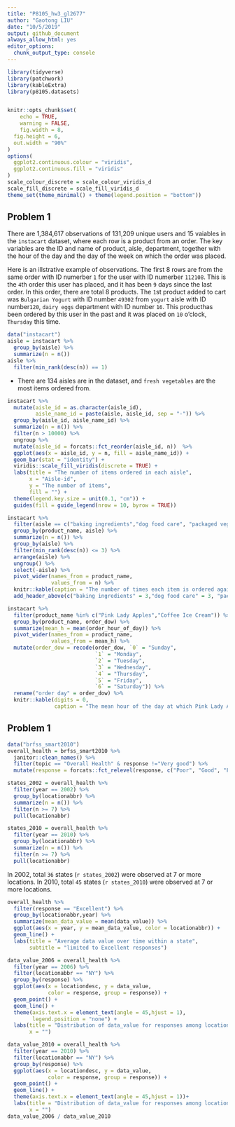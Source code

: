 ```yaml
---
title: "P8105_hw3_gl2677"
author: "Gaotong LIU"
date: "10/5/2019"
output: github_document
always_allow_html: yes
editor_options: 
  chunk_output_type: console
---
```


```r
library(tidyverse)
library(patchwork)
library(kableExtra)
library(p8105.datasets)


knitr::opts_chunk$set(
	echo = TRUE,
	warning = FALSE,
	fig.width = 8, 
  fig.height = 6,
  out.width = "90%"
)
options(
  ggplot2.continuous.colour = "viridis",
  ggplot2.continuous.fill = "viridis"
)
scale_colour_discrete = scale_colour_viridis_d
scale_fill_discrete = scale_fill_viridis_d
theme_set(theme_minimal() + theme(legend.position = "bottom"))

```

## Problem 1
There are 1,384,617 observations of 131,209 unique users and 15 vaiables in the `instacart` dataset, where each row is a product from an order. The key variables are the ID and name of product, aisle, department, together with the hour of the day and the day of the week on which the order was placed.

Here is an illstrative example of observations. The first 8 rows are from the same order with ID numerber `1` for the user with ID numerber `112108`. This is the `4`th order this user has placed, and it has been `9` days since the last order. In this order, there are total 8 products. The `1`st product added to cart was `Bulgarian Yogurt` with ID number `49302` from `yogurt` aisle with ID number`120`, `dairy eggs` department with ID number `16`. This producthas been ordered by this user in the past and it was placed on `10` o'clock, `Thursday` this time. 

```r
data("instacart")
aisle = instacart %>% 
  group_by(aisle) %>% 
  summarize(n = n()) 
aisle %>% 
  filter(min_rank(desc(n)) == 1)
```

* There are 134 aisles are in the dataset, and `fresh vegetables` are the most items ordered from. 

```r
instacart %>% 
  mutate(aisle_id = as.character(aisle_id),
         aisle_name_id = paste(aisle, aisle_id, sep = "-")) %>% 
  group_by(aisle_id, aisle_name_id) %>% 
  summarize(n = n()) %>% 
  filter(n > 10000) %>% 
  ungroup %>% 
  mutate(aisle_id = forcats::fct_reorder(aisle_id, n))  %>% 
  ggplot(aes(x = aisle_id, y = n, fill = aisle_name_id)) +
  geom_bar(stat = "identity") +
  viridis::scale_fill_viridis(discrete = TRUE) +
  labs(title = "The number of items ordered in each aisle",
       x = "Aisle-id",
       y = "The number of items",
       fill = "") +
  theme(legend.key.size = unit(0.1, "cm")) +
  guides(fill = guide_legend(nrow = 10, byrow = TRUE))
```

```r
instacart %>% 
  filter(aisle == c("baking ingredients","dog food care", "packaged vegetables fruits")) %>%
  group_by(product_name, aisle) %>% 
  summarize(n = n()) %>% 
  group_by(aisle) %>% 
  filter(min_rank(desc(n)) <= 3) %>%
  arrange(aisle) %>% 
  ungroup() %>%
  select(-aisle) %>% 
  pivot_wider(names_from = product_name,
              values_from = n) %>% 
  knitr::kable(caption = "The number of times each item is ordered against the three most popular items in each aisle.") %>% 
  add_header_above(c("baking ingredients" = 3,"dog food care" = 3, "packaged vegetables fruits" = 3))
```

```r
instacart %>% 
  filter(product_name %in% c("Pink Lady Apples","Coffee Ice Cream")) %>%
  group_by(product_name, order_dow) %>% 
  summarize(mean_h = mean(order_hour_of_day)) %>% 
  pivot_wider(names_from = product_name,
              values_from = mean_h) %>% 
  mutate(order_dow = recode(order_dow, `0` = "Sunday",
                            `1` = "Monday",
                            `2` = "Tuesday",
                            `3` = "Wednesday",
                            `4` = "Thursday",
                            `5` = "Friday",
                            `6` = "Saturday")) %>% 
  rename("order day" = order_dow) %>% 
  knitr::kable(digits = 0,
               caption = "The mean hour of the day at which Pink Lady Apples and Coffee Ice Cream are ordered on each day of the week")

```

## Problem 1
```r
data("brfss_smart2010")
overall_health = brfss_smart2010 %>% 
  janitor::clean_names() %>% 
  filter(topic == "Overall Health" & response !="Very good") %>% 
  mutate(response = forcats::fct_relevel(response, c("Poor", "Good", "Fair", "Excellent"))) 
```

```r
states_2002 = overall_health %>% 
  filter(year == 2002) %>% 
  group_by(locationabbr) %>% 
  summarize(n = n()) %>% 
  filter(n >= 7) %>% 
  pull(locationabbr)

states_2010 = overall_health %>% 
  filter(year == 2010) %>% 
  group_by(locationabbr) %>% 
  summarize(n = n()) %>% 
  filter(n >= 7) %>% 
  pull(locationabbr)
```
In 2002, total `36` states (``r states_2002``) were observed at 7 or more locations. In 2010, total `45` states (``r states_2010``) were observed at 7 or more locations. 
```r
overall_health %>% 
  filter(response == "Excellent") %>% 
  group_by(locationabbr,year) %>% 
  summarize(mean_data_value = mean(data_value)) %>% 
  ggplot(aes(x = year, y = mean_data_value, color = locationabbr)) +
  geom_line() +
  labs(title = "Average data value over time within a state",
       subtitle = "limited to Excellent responses")
```

```r
data_value_2006 = overall_health %>%
  filter(year == 2006) %>% 
  filter(locationabbr == "NY") %>% 
  group_by(response) %>% 
  ggplot(aes(x = locationdesc, y = data_value, 
             color = response, group = response)) +
  geom_point() +
  geom_line() +
  theme(axis.text.x = element_text(angle = 45,hjust = 1),
        legend.position = "none") +
  labs(title = "Distribution of data_value for responses among locations in NY State in 2006",
       x = "")

data_value_2010 = overall_health %>%
  filter(year == 2010) %>% 
  filter(locationabbr == "NY") %>% 
  group_by(response) %>% 
  ggplot(aes(x = locationdesc, y = data_value, 
             color = response, group = response)) +
  geom_point() +
  geom_line() +
  theme(axis.text.x = element_text(angle = 45,hjust = 1))+
  labs(title = "Distribution of data_value for responses among locations in NY State in 2010",
       x = "")
data_value_2006 / data_value_2010
```


